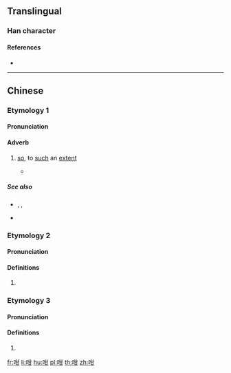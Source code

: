 ==Translingual==

===Han character===
{{Han char|rn=30|rad=口|as=05|sn=8|four=64070|canj=RTM|ids=⿰口甘}}

====References====
* {{Han ref|kx=0184.040|dkj=03477|dj=0403.040|hdz=10598.010|uh=5481|ud=21633|bh=CBDD|bd=52189}}

----

==Chinese==

===Etymology 1===
{{zh-forms}}

====Pronunciation====
{{zh-pron
|c=gam3
|cat=adv
}}

====Adverb====
{{zh-adv}}

# {{lb|zh|Cantonese}} [[so]], to [[such]] an [[extent]]
#: {{zh-x|做咩 你 '''咁''' 冇腦 㗎？|Why are you '''so''' stupid?|C-GZ}}
#* {{zh-x|佛跳牆，炆 得 咁 鬼 香，見到{dou3-2} 佛跳牆，鬼 都 要 裝香|{{lang|zh|佛跳牆}}, stewed '''so''' aromatically; at the sight of {{lang|zh|佛跳牆}}, even the spirits want to burn incense|C|ref={{w2|zh|許冠傑}}, {{w2|zh|財神到 (專輯)|佛跳牆}}}}

=====See also=====
* {{zh-l|這樣}}, {{zh-l|這麼}}, {{zh-l|那麼}}
* {{zh-l|地}}

===Etymology 2===
{{zh-forms}}

====Pronunciation====
{{zh-pron
|c=gam2
}}

====Definitions====
{{zh-hanzi}}

# {{zh-alt-form|噉|tr=-}}

===Etymology 3===
{{zh-forms}}

====Pronunciation====
{{zh-pron
|mn=kám
|cat=
}}

====Definitions====
{{zh-hanzi}}

# {{zh-alt-form|敢|question particle|tr=-}}

[[fr:咁]]
[[li:咁]]
[[hu:咁]]
[[pl:咁]]
[[th:咁]]
[[zh:咁]]